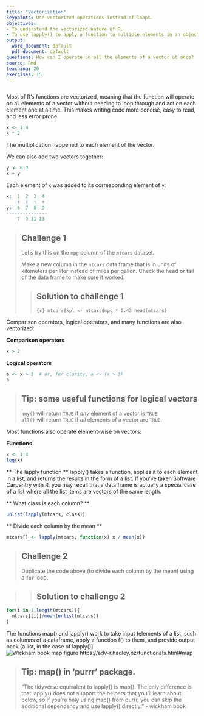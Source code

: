 ```yaml
---
title: "Vectorization"
keypoints: Use vectorized operations instead of loops.
objectives:
- To understand the vectorized nature of R.
- To use lapply() to apply a function to multiple elements in an object
output:
  word_document: default
  pdf_document: default
questions: How can I operate on all the elements of a vector at once?
source: Rmd
teaching: 20
exercises: 15
---
```


```r

```

Most of R's functions are vectorized, meaning that the function will
operate on all elements of a vector without needing to loop through
and act on each element one at a time. This makes writing code more
concise, easy to read, and less error prone.


```r
x <- 1:4
x * 2
```

The multiplication happened to each element of the vector.

We can also add two vectors together:

```r
y <- 6:9
x + y
```

Each element of `x` was added to its corresponding element of `y`:

```r
x:  1  2  3  4
    +  +  +  +
y:  6  7  8  9
---------------
    7  9 11 13
```


> ## Challenge 1
>
> Let's try this on the `mpg` column of the `mtcars` dataset.
>
> Make a new column in the `mtcars` data frame that
> is in units of kilometers per liter instead of miles per gallon.
> Check the head or tail of the data frame to make sure
> it worked.
>
> > ## Solution to challenge 1
> > ```{r}
> > mtcars$kpl <- mtcars$mpg * 0.43
> > head(mtcars)
> > ```


Comparison operators, logical operators, and many functions are also
vectorized:


**Comparison operators**

```r
x > 2
```

**Logical operators**
```r
a <- x > 3  # or, for clarity, a <- (x > 3)
a
```

> ## Tip: some useful functions for logical vectors
>
> `any()` will return `TRUE` if *any* element of a vector is `TRUE`.  
> `all()` will return `TRUE` if *all* elements of a vector are `TRUE`.


Most functions also operate element-wise on vectors:

**Functions**
```r
x <- 1:4
log(x)
```



** The lapply function **
lapply() takes a function, applies it to each element in a list, and returns the results in the form of a list.
If you've taken Software Carpentry with R, you may recall that a data frame is actually a special case of a list where all the list items are vectors of the same length.  

** What class is each column? **
```r
unlist(lapply(mtcars, class))
```

** Divide each column by the mean **
```r
mtcars[] <- lapply(mtcars, function(x) x / mean(x))
```


> ## Challenge 2
>
> Duplicate the code above (to divide each column by the mean) using a `for` loop.

> > ## Solution to challenge 2
> >
```r
for(i in 1:length(mtcars)){
  mtcars[[i]]/mean(unlist(mtcars))
}
```


The functions map() and lapply() work to take input (elements of a list, such as columns of a dataframe, apply a function f() to them, and provide output back [a list, in the case of lapply()].
![Wickham book map figure https://adv-r.hadley.nz/functionals.html#map](https://d33wubrfki0l68.cloudfront.net/f0494d020aa517ae7b1011cea4c4a9f21702df8b/2577b/diagrams/functionals/map.png)

> ## Tip: map() in 'purrr' package.
>
> "The tidyverse equivalent to lapply() is map(). The only difference is that 
> lapply() does not support the helpers that you'll learn about below, so if 
> you're only using map() from purrr, you can skip the additional dependency 
> and use lapply() directly." - wickham book


